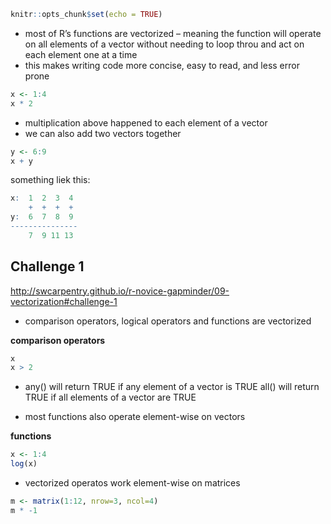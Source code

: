 ```r
knitr::opts_chunk$set(echo = TRUE)
```

* most of R's functions are vectorized -- meaning the function will operate on all elements of a vector without needing to loop throu and act on each element one at a time
* this makes writing code more concise, easy to read, and less error prone

```r
x <- 1:4
x * 2
```

* multiplication above happened to each element of a vector
* we can also add two vectors together

```r
y <- 6:9
x + y
```
something liek this:

```r
x:  1  2  3  4
    +  +  +  +
y:  6  7  8  9
---------------
    7  9 11 13
```

## Challenge 1 

<http://swcarpentry.github.io/r-novice-gapminder/09-vectorization#challenge-1>

* comparison operators, logical operators and functions are vectorized

**comparison operators**

```r
x
x > 2
```

* any() will return TRUE if any element of a vector is TRUE all() will return TRUE if all elements of a vector are TRUE

* most functions also operate element-wise on vectors

**functions**

```r
x <- 1:4
log(x)
```
* vectorized operatos work element-wise on matrices

```r
m <- matrix(1:12, nrow=3, ncol=4)
m * -1
```



